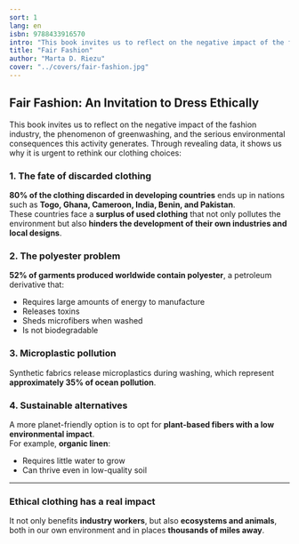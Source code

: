 ```yaml
---
sort: 1
lang: en
isbn: 9788433916570
intro: "This book invites us to reflect on the negative impact of the fashion industry, the phenomenon of greenwashing, and the serious environmental consequences this activity generates. Through revealing data..."
title: "Fair Fashion"
author: "Marta D. Riezu"
cover: "../covers/fair-fashion.jpg"
---
```


## Fair Fashion: An Invitation to Dress Ethically

This book invites us to reflect on the negative impact of the fashion industry, the phenomenon of greenwashing, and the serious environmental consequences this activity generates. Through revealing data, it shows us why it is urgent to rethink our clothing choices:

### 1. The fate of discarded clothing

**80% of the clothing discarded in developing countries** ends up in nations such as **Togo, Ghana, Cameroon, India, Benin, and Pakistan**.  
These countries face a **surplus of used clothing** that not only pollutes the environment but also **hinders the development of their own industries and local designs**.

### 2. The polyester problem

**52% of garments produced worldwide contain polyester**, a petroleum derivative that:

- Requires large amounts of energy to manufacture
- Releases toxins
- Sheds microfibers when washed
- Is not biodegradable

### 3. Microplastic pollution

Synthetic fabrics release microplastics during washing, which represent **approximately 35% of ocean pollution**.

### 4. Sustainable alternatives

A more planet-friendly option is to opt for **plant-based fibers with a low environmental impact**.  
For example, **organic linen**:

- Requires little water to grow
- Can thrive even in low-quality soil

---

### Ethical clothing has a real impact

It not only benefits **industry workers**, but also **ecosystems and animals**, both in our own environment and in places **thousands of miles away**.
